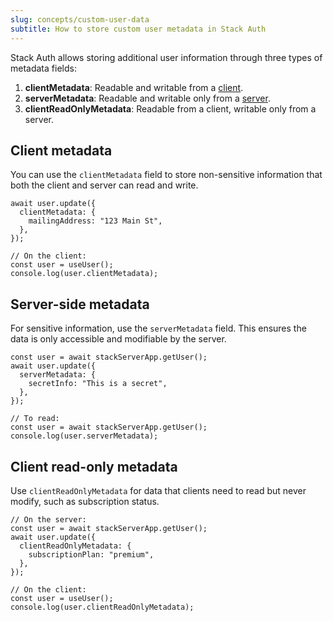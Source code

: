 ```yaml
---
slug: concepts/custom-user-data
subtitle: How to store custom user metadata in Stack Auth
---
```


Stack Auth allows storing additional user information through three types of metadata fields:

1. **clientMetadata**: Readable and writable from a [client](/concepts/stack-app#client-vs-server).
2. **serverMetadata**: Readable and writable only from a [server](/concepts/stack-app#client-vs-server).
3. **clientReadOnlyMetadata**: Readable from a client, writable only from a server.

## Client metadata
You can use the `clientMetadata` field to store non-sensitive information that both the client and server can read and write.

```tsx
await user.update({
  clientMetadata: {
    mailingAddress: "123 Main St",
  },
});

// On the client:
const user = useUser();
console.log(user.clientMetadata);
```

## Server-side metadata
For sensitive information, use the `serverMetadata` field. This ensures the data is only accessible and modifiable by the server.

```tsx
const user = await stackServerApp.getUser();
await user.update({
  serverMetadata: {
    secretInfo: "This is a secret",
  },
});

// To read:
const user = await stackServerApp.getUser();
console.log(user.serverMetadata);
```

## Client read-only metadata
Use `clientReadOnlyMetadata` for data that clients need to read but never modify, such as subscription status.

```tsx
// On the server:
const user = await stackServerApp.getUser();
await user.update({
  clientReadOnlyMetadata: {
    subscriptionPlan: "premium",
  },
});

// On the client:
const user = useUser();
console.log(user.clientReadOnlyMetadata);
```
